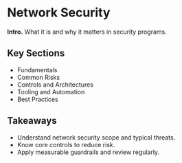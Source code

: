 # Network Security

**Intro.** What it is and why it matters in security programs.

## Key Sections
- Fundamentals
- Common Risks
- Controls and Architectures
- Tooling and Automation
- Best Practices

## Takeaways
- Understand network security scope and typical threats.
- Know core controls to reduce risk.
- Apply measurable guardrails and review regularly.
